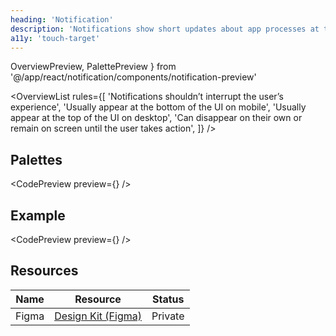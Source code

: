 ```yaml
---
heading: 'Notification'
description: 'Notifications show short updates about app processes at the on the screen.'
a11y: 'touch-target'
---
```


  OverviewPreview,
  PalettePreview
} from '@/app/react/notification/components/notification-preview'

<OverviewList rules={[
  'Notifications shouldn’t interrupt the user’s experience',
  'Usually appear at the bottom of the UI on mobile',
  'Usually appear at the top of the UI on desktop',
  'Can disappear on their own or remain on screen until the user takes action',
]} />

## Palettes

<CodePreview preview={<PalettePreview />} />

## Example

<CodePreview preview={<OverviewPreview />} />

## Resources

| Name     | Resource | Status                                               |
| -------- | -------- | ---------------------------------------------------- |
| Figma    | [Design Kit (Figma)](https://www.figma.com/design/ducwqOCxoxcWc3ReV3FYd8/Digital-University-Component-Library?m=auto&node-id=0-1)      |                         Private                      |